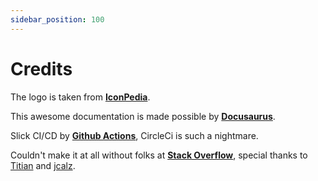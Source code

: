 ```yaml
---
sidebar_position: 100
---
```


# Credits

The logo is taken from **[IconPedia](https://www.iconspedia.com/icon/firelord-ozai-icon-25958.html)**.

This awesome documentation is made possible by **[Docusaurus](https://docusaurus.io/docs)**.

Slick CI/CD by **[Github Actions](https://github.com/features/actions/)**, CircleCi is such a nightmare.

Couldn't make it at all without folks at **[Stack Overflow](https://stackoverflow.com/)**, special thanks to [Titian](https://stackoverflow.com/users/125734/titian-cernicova-dragomir) and [jcalz](https://stackoverflow.com/users/2887218/jcalz).

